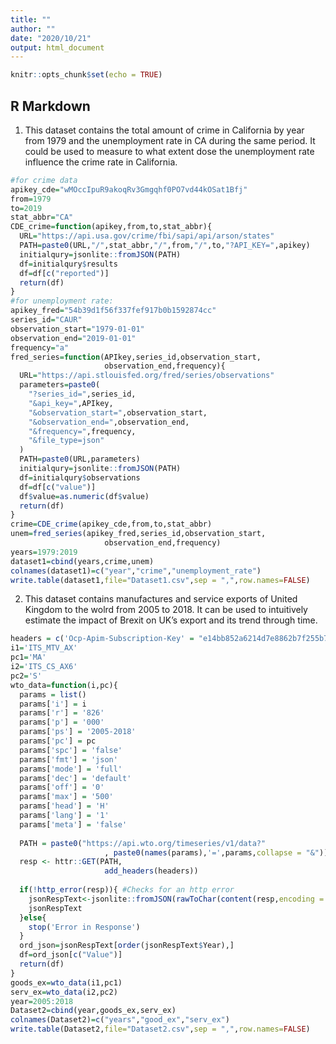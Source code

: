 ---
title: ""
author: ""
date: "2020/10/21"
output: html_document
---

```{r setup, include=FALSE}
knitr::opts_chunk$set(echo = TRUE)
```

## R Markdown

1. This dataset contains the total amount of crime in California by year from 1979 and the unemployment rate in CA during the same period. It could be used to measure to what extent dose the unemployment rate influence the crime rate in California.
```{r}
#for crime data
apikey_cde="wMOccIpuR9akoqRv3Gmgqhf0PO7vd44kOSat1Bfj"
from=1979
to=2019
stat_abbr="CA"
CDE_crime=function(apikey,from,to,stat_abbr){
  URL="https://api.usa.gov/crime/fbi/sapi/api/arson/states"
  PATH=paste0(URL,"/",stat_abbr,"/",from,"/",to,"?API_KEY=",apikey)
  initialqury=jsonlite::fromJSON(PATH)
  df=initialqury$results
  df=df[c("reported")]
  return(df)
}
#for unemployment rate:
apikey_fred="54b39d1f56f337fef917b0b1592874cc"
series_id="CAUR"
observation_start="1979-01-01"
observation_end="2019-01-01"
frequency="a"
fred_series=function(APIkey,series_id,observation_start,
                     observation_end,frequency){
  URL="https://api.stlouisfed.org/fred/series/observations"
  parameters=paste0(
    "?series_id=",series_id,
    "&api_key=",APIkey,
    "&observation_start=",observation_start, 
    "&observation_end=",observation_end,
    "&frequency=",frequency,
    "&file_type=json"
  )
  PATH=paste0(URL,parameters)
  initialqury=jsonlite::fromJSON(PATH)
  df=initialqury$observations
  df=df[c("value")]
  df$value=as.numeric(df$value)
  return(df)
}
crime=CDE_crime(apikey_cde,from,to,stat_abbr)
unem=fred_series(apikey_fred,series_id,observation_start,
                     observation_end,frequency)
years=1979:2019
dataset1=cbind(years,crime,unem)
colnames(dataset1)=c("year","crime","unemployment_rate")
write.table(dataset1,file="Dataset1.csv",sep = ",",row.names=FALSE)
```

2. This dataset contains manufactures and service exports of United Kingdom to the wolrd from 2005 to 2018. It can be used to intuitively estimate the impact of Brexit on UK's export and its trend through time.
```{r}
headers = c('Ocp-Apim-Subscription-Key' = "e14bb852a6214d7e8862b7f255b70c14") 
i1='ITS_MTV_AX'
pc1='MA'
i2='ITS_CS_AX6'
pc2='S'
wto_data=function(i,pc){
  params = list()
  params['i'] = i
  params['r'] = '826'
  params['p'] = '000'
  params['ps'] = '2005-2018'
  params['pc'] = pc
  params['spc'] = 'false'
  params['fmt'] = 'json'
  params['mode'] = 'full'
  params['dec'] = 'default'
  params['off'] = '0'
  params['max'] = '500'
  params['head'] = 'H'
  params['lang'] = '1'
  params['meta'] = 'false'
  
  PATH = paste0("https://api.wto.org/timeseries/v1/data?"
                     , paste0(names(params),'=',params,collapse = "&")) 
  resp <- httr::GET(PATH,
                     add_headers(headers)) 
  
  if(!http_error(resp)){ #Checks for an http error
    jsonRespText<-jsonlite::fromJSON(rawToChar(content(resp,encoding = 'UTF-8')))$Dataset # Converts the UTF-8 file into JSON
    jsonRespText
  }else{
    stop('Error in Response')
  }
  ord_json=jsonRespText[order(jsonRespText$Year),]
  df=ord_json[c("Value")]
  return(df)
}
goods_ex=wto_data(i1,pc1)
serv_ex=wto_data(i2,pc2)
year=2005:2018
Dataset2=cbind(year,goods_ex,serv_ex)
colnames(Dataset2)=c("years","good_ex","serv_ex")
write.table(Dataset2,file="Dataset2.csv",sep = ",",row.names=FALSE)
```

